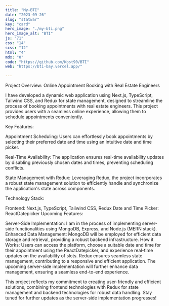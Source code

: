 ```yaml
---
title: "My-BTI"
date: "2023-09-26"
slug: "statwar"
key: "card"
hero_image: "./my-bti.png"
hero_image_alt: "BTI"
js: "71"
css: "14"
scss: "12"
html: "4"
mdx: "0"
code: "https://github.com/Kost90/BTI"
web: "https://bti-bay.vercel.app/"

---
```



Project Overview: Online Appointment Booking with Real Estate Engineers

I have developed a dynamic web application using Next.js, TypeScript, Tailwind CSS, and Redux for state management, designed to streamline the process of booking appointments with real estate engineers. This project provides users with a seamless online experience, allowing them to schedule appointments conveniently.

Key Features:

Appointment Scheduling: Users can effortlessly book appointments by selecting their preferred date and time using an intuitive date and time picker.

Real-Time Availability: The application ensures real-time availability updates by disabling previously chosen dates and times, preventing scheduling conflicts.

State Management with Redux: Leveraging Redux, the project incorporates a robust state management solution to efficiently handle and synchronize the application's state across components.

Technology Stack:

Frontend: Next.js, TypeScript, Tailwind CSS, Redux
Date and Time Picker: ReactDatepicker
Upcoming Features:

Server-Side Implementation: I am in the process of implementing server-side functionalities using MongoDB, Express, and Node.js (MERN stack).
Enhanced Data Management: MongoDB will be employed for efficient data storage and retrieval, providing a robust backend infrastructure.
How it Works:
Users can access the platform, choose a suitable date and time for their appointment using the ReactDatepicker, and experience real-time updates on the availability of slots. Redux ensures seamless state management, contributing to a responsive and efficient application. The upcoming server-side implementation will further enhance data management, ensuring a seamless end-to-end experience.

This project reflects my commitment to creating user-friendly and efficient solutions, combining frontend technologies with Redux for state management and backend technologies for robust data handling.
Stay tuned for further updates as the server-side implementation progresses!